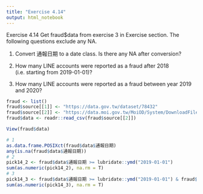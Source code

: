 ---
title: "Exercise 4.14"
output: html_notebook
---

Exercise 4.14 Get fraud$data from exercise 3 in Exercise section. The following questions exclude any NA.

1. Convert 通報日期 to a date class. Is there any NA after conversion?

2. How many LINE accounts were reported as a fraud after 2018 (i.e. starting from 2019-01-01)?

3. How many LINE accounts were reported as a fraud between year 2019 and 2020?

```{r}
fraud <- list()
fraud$source[[1]] <- "https://data.gov.tw/dataset/78432"
fraud$source[[2]] <- "https://data.moi.gov.tw/MoiOD/System/DownloadFile.aspx?DATA=7F6BE616-8CE6-449E-8620-5F627C22AA0D"
fraud$data <- readr::read_csv(fraud$source[[2]])
```
```{r}
View(fraud$data)
```

```{r}
# 1
as.data.frame.POSIXct(fraud$data$通報日期)
any(is.na(fraud$data$通報日期))
# 2
pick14_2 <- fraud$data$通報日期 >= lubridate::ymd("2019-01-01")
sum(as.numeric(pick14_2), na.rm = T)
# 3
pick14_3 <- fraud$data$通報日期 >= lubridate::ymd("2019-01-01") & fraud$data$通報日期 < lubridate::ymd("2021-01-01")
sum(as.numeric(pick14_3), na.rm = T)
```

